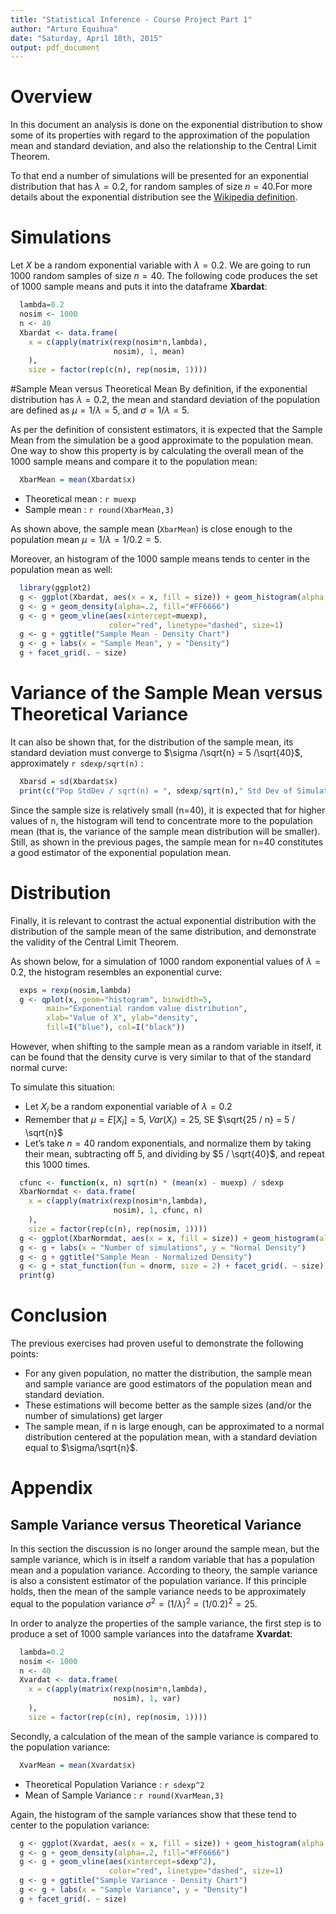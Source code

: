 ```yaml
---
title: "Statistical Inference - Course Project Part 1"
author: "Arturo Equihua"
date: "Saturday, April 18th, 2015"
output: pdf_document
---
```

# Overview
In this document an analysis is done on the exponential distribution to show some of its properties with regard to the approximation of the population mean and standard deviation, and also the relationship to the Central Limit Theorem.

To that end a number of simulations will be presented for an exponential distribution that has $\lambda = 0.2$, for random samples of size $n=40$.For more details about the exponential distribution see the [Wikipedia definition](http://en.wikipedia.org/wiki/Exponential_distribution).

# Simulations
Let $X$ be a random exponential variable with $\lambda = 0.2$. We are going to run 1000 random samples of size $n=40$. The following code produces the set of 1000 sample means and puts it into the dataframe **Xbardat**:

```r
  lambda=0.2
  nosim <- 1000
  n <- 40
  Xbardat <- data.frame(
    x = c(apply(matrix(rexp(nosim*n,lambda), 
                       nosim), 1, mean)
    ),
    size = factor(rep(c(n), rep(nosim, 1))))
```


#Sample Mean versus Theoretical Mean
By definition, if the exponential distribution has $\lambda = 0.2$, the mean and standard deviation of the population are defined as $\mu=1/\lambda=5$, and $\sigma=1/\lambda=5$.

As per the definition of consistent estimators, it is expected that the Sample Mean from the simulation be a good approximate to the population mean. One way to show this property is by calculating the overall mean of the 1000 sample means and compare it to the population mean:

```r
  XbarMean = mean(Xbardat$x)
```

* Theoretical mean : `r muexp` 
* Sample mean : `r round(XbarMean,3)` 

As shown above, the sample mean (`XbarMean`) is close enough to the population mean $\mu=1/\lambda=1/0.2=5$. 

Moreover, an histogram of the 1000 sample means tends to center in the population mean as well:
```r
  library(ggplot2)
  g <- ggplot(Xbardat, aes(x = x, fill = size)) + geom_histogram(alpha = .20, binwidth=.3, colour = "black", aes(y = ..density..)) 
  g <- g + geom_density(alpha=.2, fill="#FF6666")
  g <- g + geom_vline(aes(xintercept=muexp),  
                      color="red", linetype="dashed", size=1)
  g <- g + ggtitle("Sample Mean - Density Chart")
  g <- g + labs(x = "Sample Mean", y = "Density")
  g + facet_grid(. ~ size)
```

# Variance of the Sample Mean versus Theoretical Variance
It can also be shown that, for the distribution of the sample mean, its standard deviation must converge to $\sigma /\sqrt{n} = 5 /\sqrt{40}$, approximately `r sdexp/sqrt(n)` :

```r
  Xbarsd = sd(Xbardat$x)
  print(c("Pop StdDev / sqrt(n) = ", sdexp/sqrt(n)," Std Dev of Simulation = ", Xbarsd))
```

Since the sample size is relatively small (n=40), it is expected that for higher values of n, the histogram will tend to concentrate more to the population mean (that is, the variance of the sample mean distribution will be smaller). Still, as shown in the previous pages, the sample mean for n=40 constitutes a good estimator of the exponential population mean.

# Distribution
Finally, it is relevant to contrast the actual exponential distribution with the distribution of the sample mean of the same distribution, and demonstrate the validity of the Central Limit Theorem.

As shown below, for a simulation of 1000 random exponential values of $\lambda=0.2$, the histogram resembles an exponential curve:

```r
  exps = rexp(nosim,lambda)
  g <- qplot(x, geom="histogram", binwidth=5, 
        main="Exponential random value distribution", 
        xlab="Value of X", ylab="density",
        fill=I("blue"), col=I("black"))
```
However, when shifting to the sample mean as a random variable in itself, it can be found that the density curve is very similar to that of the standard normal curve: 

To simulate this situation:

* Let $X_i$ be a random exponential variable of $\lambda=0.2$ 
* Remember that $\mu = E[X_i] = 5$, $Var(X_i) = 25$, SE $\sqrt{25 / n} = 5 / \sqrt{n}$
* Let's take $n=40$ random exponentials, and normalize them by taking their mean, subtracting off 5, and dividing by $5 / \sqrt{40}$, and repeat this 1000 times.

```r
  cfunc <- function(x, n) sqrt(n) * (mean(x) - muexp) / sdexp
  XbarNormdat <- data.frame(
    x = c(apply(matrix(rexp(nosim*n,lambda), 
                       nosim), 1, cfunc, n)
    ),
    size = factor(rep(c(n), rep(nosim, 1))))
  g <- ggplot(XbarNormdat, aes(x = x, fill = size)) + geom_histogram(alpha = .20, binwidth=.3, colour = "black", aes(y = ..density..)) 
  g <- g + labs(x = "Number of simulations", y = "Normal Density")
  g <- g + ggtitle("Sample Mean - Normalized Density")
  g <- g + stat_function(fun = dnorm, size = 2) + facet_grid(. ~ size)
  print(g)
```

# Conclusion
The previous exercises had proven useful to demonstrate the following points:

* For any given population, no matter the distribution, the sample mean and sample variance are good estimators of the population mean and standard deviation.
* These estimations will become better as the sample sizes (and/or the number of simulations) get larger
* The sample mean, if n is large enough, can be approximated to a normal distribution centered at the population mean, with a standard deviation equal to $\sigma/\sqrt{n}$.

# Appendix
## Sample Variance versus Theoretical Variance
In this section the discussion is no longer around the sample mean, but the sample variance, which is in itself a random variable that has a population mean and a population variance. According to theory, the sample variance is also a consistent estimator of the population variance. If this principle holds, then the mean of the sample variance needs to be approximately equal to the population variance $\sigma^{2}=(1/\lambda)^{2}=(1/0.2)^{2}=25$.

In order to analyze the properties of the sample variance, the first step is to produce a set of 1000 sample variances into the dataframe **Xvardat**:
```r
  lambda=0.2
  nosim <- 1000
  n <- 40
  Xvardat <- data.frame(
    x = c(apply(matrix(rexp(nosim*n,lambda), 
                       nosim), 1, var)
    ),
    size = factor(rep(c(n), rep(nosim, 1))))
```

Secondly, a calculation of the mean of the sample variance is compared to the population variance:

```r
  XvarMean = mean(Xvardat$x)
```

* Theoretical Population Variance : `r sdexp^2` 
* Mean of Sample Variance         : `r round(XvarMean,3)` 

Again, the histogram of the sample variances show that these tend to center to the population variance:

```r
  g <- ggplot(Xvardat, aes(x = x, fill = size)) + geom_histogram(alpha = .20, binwidth=1, colour = "black", aes(y = ..density..)) 
  g <- g + geom_density(alpha=.2, fill="#FF6666")
  g <- g + geom_vline(aes(xintercept=sdexp^2),  
                      color="red", linetype="dashed", size=1)
  g <- g + ggtitle("Sample Variance - Density Chart")
  g <- g + labs(x = "Sample Variance", y = "Density")
  g + facet_grid(. ~ size)
```
